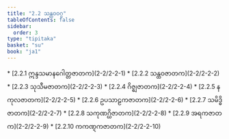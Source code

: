 ```yaml
---
title: "2.2 သန္ထဝဝဂ္ဂ"
tableOfContents: false
sidebar:
  order: 3
type: "tipitaka"
basket: "su"
book: "ja1"
---
```



<DynamicBreadcrumb />



<TableOfContents book="ja1" section="2.2">
* [2.2.1 ဣန္ဒသမာနဂေါတ္တဇာတက](2-2/2-2-1)
* [2.2.2 သန္ထဝဇာတက](2-2/2-2-2)
* [2.2.3 သုသီမဇာတက](2-2/2-2-3)
* [2.2.4 ဂိဇ္ဈဇာတက](2-2/2-2-4)
* [2.2.5 နကုလဇာတက](2-2/2-2-5)
* [2.2.6 ဥပသာဠကဇာတက](2-2/2-2-6)
* [2.2.7 သမိဒ္ဓိဇာတက](2-2/2-2-7)
* [2.2.8 သကုဏဂ္ဃိဇာတက](2-2/2-2-8)
* [2.2.9 အရကဇာတက](2-2/2-2-9)
* [2.2.10 ကကဏ္ဋကဇာတက](2-2/2-2-10)
</TableOfContents>